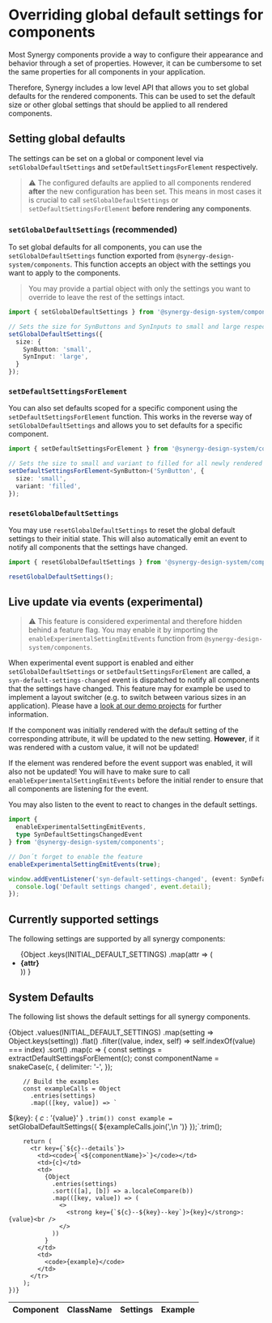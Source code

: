 
<Meta title="Packages/Components/Configuring global settings" />

# Overriding global default settings for components

Most Synergy components provide a way to configure their appearance and behavior through a set of properties.
However, it can be cumbersome to set the same properties for all components in your application.

Therefore, Synergy includes a low level API that allows you to set global defaults for the rendered components.
This can be used to set the default size or other global settings that should be applied to all rendered components.

## Setting global defaults

The settings can be set on a global or component level via `setGlobalDefaultSettings` and `setDefaultSettingsForElement` respectively.

> ⚠️ The configured defaults are applied to all components rendered **after** the new configuration has been set.
> This means in most cases it is crucial to call `setGlobalDefaultSettings` or `setDefaultSettingsForElement` **before rendering any components**.

### `setGlobalDefaultSettings` (recommended)

To set global defaults for all components, you can use the `setGlobalDefaultSettings` function exported from `@synergy-design-system/components`.
This function accepts an object with the settings you want to apply to the components.

> You may provide a partial object with only the settings you want to override to leave the rest of the settings intact.

```typescript
import { setGlobalDefaultSettings } from '@synergy-design-system/components';

// Sets the size for SynButtons and SynInputs to small and large respectively
setGlobalDefaultSettings({
  size: {
    SynButton: 'small',
    SynInput: 'large',
  }
});
```

### `setDefaultSettingsForElement`

You can also set defaults scoped for a specific component using the `setDefaultSettingsForElement` function.
This works in the reverse way of `setGlobalDefaultSettings` and allows you to set defaults for a specific component.

```typescript
import { setDefaultSettingsForElement } from '@synergy-design-system/components';

// Sets the size to small and variant to filled for all newly rendered SynButton components
setDefaultSettingsForElement<SynButton>('SynButton', {
  size: 'small',
  variant: 'filled',
});
```

### `resetGlobalDefaultSettings`

You may use `resetGlobalDefaultSettings` to reset the global default settings to their initial state.
This will also automatically emit an event to notify all components that the settings have changed.

```typescript
import { resetGlobalDefaultSettings } from '@synergy-design-system/components';

resetGlobalDefaultSettings();
```

## Live update via events (experimental)

> ⚠️ This feature is considered experimental and therefore hidden behind a feature flag.
> You may enable it by importing the `enableExperimentalSettingEmitEvents` function from `@synergy-design-system/components`.

When experimental event support is enabled and either `setGlobalDefaultSettings` or `setDefaultSettingsForElement` are called, a `syn-default-settings-changed` event is dispatched to notify all components that the settings have changed.
This feature may for example be used to implement a layout switcher (e.g. to switch between various sizes in an application).
Please have a [look at our demo projects](https://github.com/synergy-design-system/synergy-design-system/tree/main/packages/_private) for further information.

If the component was initially rendered with the default setting of the corresponding attribute, it will be updated to the new setting.
**However**, if it was rendered with a custom value, it will not be updated!

If the element was rendered before the event support was enabled, it will also not be updated!
You will have to make sure to call `enableExperimentalSettingEmitEvents` before the initial render to ensure that all components are listening for the event.

You may also listen to the event to react to changes in the default settings.

```typescript
import {
  enableExperimentalSettingEmitEvents,
  type SynDefaultSettingsChangedEvent
} from '@synergy-design-system/components';

// Don´t forget to enable the feature
enableExperimentalSettingEmitEvents(true);

window.addEventListener('syn-default-settings-changed', (event: SynDefaultSettingsChangedEvent) => {
  console.log('Default settings changed', event.detail);
});
```

## Currently supported settings

The following settings are supported by all synergy components:

<ul>
  {Object
    .keys(INITIAL_DEFAULT_SETTINGS)
    .map(attr => (
      <li key={`attr-${attr}`}>
        <strong>{attr}</strong>
      </li>
    ))
  }
</ul>

## System Defaults

The following list shows the default settings for all synergy components.

<table className="syn-table--alternating syn-table--border" style={{ width: '100%' }}>
  <thead>
    <tr>
      <th>
        <syn-tooltip content="The name of the component when rendered into the DOM">
          Component
        </syn-tooltip>
      </th>
      <th>
        <syn-tooltip content="The class name of the component, used as a key in setGlobalSettings or setDefaultSettingsForElement">
          ClassName
        </syn-tooltip>
      </th>
      <th>
        <syn-tooltip content="Supported settings for the component">
          Settings
        </syn-tooltip>
      </th>
      <th>
        <syn-tooltip content="Copy to add the call code to the clipboard">
          Example
        </syn-tooltip>
      </th>
    </tr>
  </thead>
  <tbody>
    {Object
      .values(INITIAL_DEFAULT_SETTINGS)
      .map(setting => Object.keys(setting))
      .flat()
      .filter((value, index, self) => self.indexOf(value) === index)
      .sort()
      .map(c => {
        const settings = extractDefaultSettingsForElement(c);
        const componentName = snakeCase(c, {
          delimiter: '-',
        });

        // Build the examples
        const exampleCalls = Object
          .entries(settings)
          .map(([key, value]) => `
  ${key}: {
    ${c}: '${value}'
  }
          `.trim())
        const example = `setGlobalDefaultSettings({
  ${exampleCalls.join(',\n  ')}
});`.trim();

        return (
          <tr key={`${c}--details`}>
            <td><code>{`<${componentName}>`}</code></td>
            <td>{c}</td>
            <td>
              {Object
                .entries(settings)
                .sort(([a], [b]) => a.localeCompare(b))
                .map(([key, value]) => (
                  <>
                    <strong key={`${c}--${key}--key`}>{key}</strong>: {value}<br />
                  </>
                ))
              }
            </td>
            <td>
              <code>{example}</code>
            </td>
          </tr>
        );
    })}
  </tbody>
</table>

